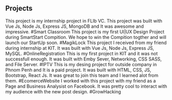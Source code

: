 ## Projects

<ProjectCard title="Smart Classroom 1.0" link="https://sc.a2a-digital.com" bg="linear-gradient(to right, #D4145A 0%, #FBB03B 100%)">
This project is my internship project in FLIb VC. 
This project was built with Vue Js, Node Js, Express JS, MongoDB and It was awesome and impressive.     
#Smart Classroom
</ProjectCard>

<ProjectCard title="Magik Lock 1.0"  bg="linear-gradient(#e66465, #9198e5);">
This project is my first UI|UX Design Project during SmartStart Compition. We hope to win the Compition togther and will launch our StartUp soon. #MagikLock
</ProjectCard>

<ProjectCard title="Onlie Registration System"  bg="linear-gradient(0.25turn, #3f87a6, #f69d3c);">
This project I received from my friend during internship at KIT. It was built with Vue Js, Node Js, Express JS, MySQL. #OnlineRegistration
</ProjectCard>

<ProjectCard title="IPTV_VOD 1.0" bg="linear-gradient(0.25turn, #3f87a6, #f69d3c);">
This is my first project in KIT and it was not successfull enough. It was built with Emby Sever, Networking, CSS SASS, and File Server.
#IPTV
</ProjectCard>

<ProjectCard title="Ecomerce Website"  bg="linear-gradient(green, pink)">
This is my desing project for outside company in Phnom Penh and It is a paid project. It was built with HTML, CSS, JS, Bootstrap, React Js. It was great to join this team and I learned alot from them.
#EcomerceWebsite
</ProjectCard>

<ProjectCard title="Grow Hacking"  bg="linear-gradient(green, pink)">
I worked with this project with my friend as a Page and Business Analysist on Facebook. It was pretty cool to interact with my audience with the new post design.
#GrowHacking
</ProjectCard>


